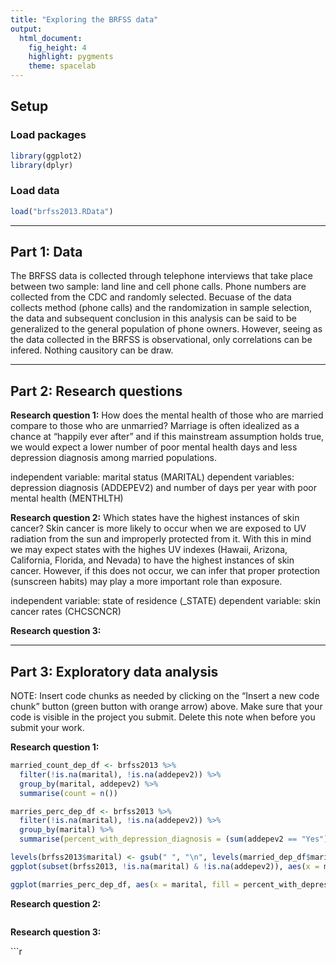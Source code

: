 ```yaml
---
title: "Exploring the BRFSS data"
output: 
  html_document: 
    fig_height: 4
    highlight: pygments
    theme: spacelab
---
```


## Setup

### Load packages

```r
library(ggplot2)
library(dplyr)
```

### Load data

```r
load("brfss2013.RData")
```



* * *

## Part 1: Data
The BRFSS data is collected through telephone interviews that take place between two sample: land line and cell phone calls. Phone numbers are collected from the CDC and randomly selected. Becuase of the data collects method (phone calls) and the randomization in sample selection, the data and subsequent conclusion in this analysis can be said to be generalized to the general population of phone owners. However, seeing as the data collected in the BRFSS is observational, only correlations can be infered. Nothing causitory can be draw. 


* * *

## Part 2: Research questions

**Research question 1:**
How does the mental health of those who are married compare to those who are unmarried? Marriage is often idealized as a chance at "happily ever after" and if this mainstream assumption holds true, we would expect a lower number of poor mental health days and less depression diagnosis among married populations.

independent variable: marital status (MARITAL)
dependent variables: depression diagnosis (ADDEPEV2) and number of days per year with poor mental health (MENTHLTH)

**Research question 2:**
Which states have the highest instances of skin cancer? Skin cancer is more likely to occur when we are exposed to UV radiation from the sun and improperly protected from it. With this in mind we may expect states with the highes UV indexes (Hawaii, Arizona, California, Florida, and Nevada) to have the highest instances of skin cancer. However, if this does not occur, we can infer that proper protection (sunscreen habits) may play a more important role than exposure. 

independent variable: state of residence (_STATE)
dependent variable: skin cancer rates (CHCSCNCR)

**Research question 3:**


* * *

## Part 3: Exploratory data analysis

NOTE: Insert code chunks as needed by clicking on the "Insert a new code chunk" 
button (green button with orange arrow) above. Make sure that your code is visible
in the project you submit. Delete this note when before you submit your work.

**Research question 1:**

```r
married_count_dep_df <- brfss2013 %>%
  filter(!is.na(marital), !is.na(addepev2)) %>%
  group_by(marital, addepev2) %>%
  summarise(count = n())

marries_perc_dep_df <- brfss2013 %>% 
  filter(!is.na(marital), !is.na(addepev2)) %>%
  group_by(marital) %>%
  summarise(percent_with_depression_diagnosis = (sum(addepev2 == "Yes") / n()))
```
```r
levels(brfss2013$marital) <- gsub(" ", "\n", levels(married_dep_df$marital))
ggplot(subset(brfss2013, !is.na(marital) & !is.na(addepev2)), aes(x = marital, fill = addepev2)) + geom_bar()

ggplot(marries_perc_dep_df, aes(x = marital, fill = percent_with_depression_diagnosis)) +geom_bar()

```


**Research question 2:**

```r

```



**Research question 3:**

```r
